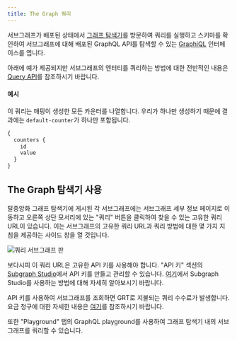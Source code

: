 ```yaml
---
title: The Graph 쿼리
---
```


서브그래프가 배포된 상태에서 [그래프 탐색기](https://thegraph.com/explorer)를 방문하여 쿼리를 실행하고 스키마를 확인하여 서브그래프에 대해 배포된 GraphQL API를 탐색할 수 있는 [GraphiQL](https://github.com/graphql/graphiql) 인터페이스를 엽니다.

아래에 예가 제공되지만 서브그래프의 엔터티를 쿼리하는 방법에 대한 전반적인 내용은 [Query API](/querying/graphql-api)를 참조하시기 바랍니다.

#### 예시

이 쿼리는 매핑이 생성한 모든 카운터를 나열합니다. 우리가 하나만 생성하기 때문에 결과에는 `default-counter`가 하나만 포함됩니다.

```graphql
{
  counters {
    id
    value
  }
}
```

## The Graph 탐색기 사용

탈중앙화 그래프 탐색기에 게시된 각 서브그래프에는 서브그래프 세부 정보 페이지로 이동하고 오른쪽 상단 모서리에 있는 "쿼리" 버튼을 클릭하여 찾을 수 있는 고유한 쿼리 URL이 있습니다. 이는 서브그래프의 고유한 쿼리 URL과 쿼리 방법에 대한 몇 가지 지침을 제공하는 사이드 창을 열 것입니다.

![쿼리 서브그래프 판](/img/query-subgraph-pane.png)

보다시피 이 쿼리 URL은 고유한 API 키를 사용해야 합니다. "API 키" 섹션의 [Subgraph Studio](https://thegraph.com/studio)에서 API 키를 만들고 관리할 수 있습니다. [여기](/deploying/subgraph-studio)에서 Subgraph Studio를 사용하는 방법에 대해 자세히 알아보시기 바랍니다.

API 키를 사용하여 서브그래프를 조회하면 GRT로 지불되는 쿼리 수수료가 발생합니다. 요금 청구에 대한 자세한 내용은 [여기](/querying/billing)를 참조하시기 바랍니다.

또한 "Playground" 탭의 GraphQL playground를 사용하여 그래프 탐색기 내의 서브그래프를 쿼리할 수 있습니다.
